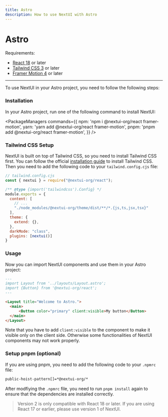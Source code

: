 ```yaml
---
title: Astro
description: How to use NextUI with Astro
---
```


# Astro

Requirements:

- [React 18](https://reactjs.org/) or later
- [Tailwind CSS 3](https://tailwindcss.com/docs/guides/astro) or later
- [Framer Motion 4](https://www.framer.com/motion/) or later

------

<CarbonAd />

To use NextUI in your Astro project, you need to follow the following steps:

<Steps>

### Installation

In your Astro project, run one of the following command to install NextUI:

<PackageManagers
  commands={{
    npm: 'npm i @nextui-org/react framer-motion',
    yarn: 'yarn add @nextui-org/react framer-motion',
    pnpm: 'pnpm add @nextui-org/react framer-motion',
  }}
/>


<Spacer y={4}/>

### Tailwind CSS Setup

NextUI is built on top of Tailwind CSS, so you need to install Tailwind CSS first. You can follow the official
[installation guide](https://tailwindcss.com/docs/guides/astro) to install Tailwind CSS. Then you need to add 
the following code to your `tailwind.config.cjs` file:


```js {8,13-14}
// tailwind.config.cjs
const { nextui } = require("@nextui-org/react");

/** @type {import('tailwindcss').Config} */
module.exports = {
  content: [
    // ...
    "./node_modules/@nextui-org/theme/dist/**/*.{js,ts,jsx,tsx}"
  ],
  theme: {
    extend: {},
  },
  darkMode: "class",
  plugins: [nextui()]
}
```

### Usage

Now you can import NextUI components and use them in your Astro project:

```markdown
---
import Layout from '../layouts/Layout.astro';
import {Button} from '@nextui-org/react';
---

<Layout title="Welcome to Astro.">
  <main>
      <Button color="primary" client:visible>My button</Button>
  </main>
</Layout>
```

Note that you have to add `client:visible` to the component to make it visible only on the client side. Otherwise
some functionalities of NextUI components may not work properly.


### Setup pnpm (optional)

If you are using pnpm, you need to add the following code to your `.npmrc` file:

```bash
public-hoist-pattern[]=*@nextui-org/*
```

After modfiying the `.npmrc` file, you need to run `pnpm install` again to ensure that the dependencies are installed correctly.

</Steps>

<Blockquote
 color="warning"
>
  Version 2 is only compatible with React 18 or later. If you are using React 17 or earlier, please use <Link href="https://v1.nextui.org/docs/getting-started" isExternal>version 1 of NextUI</Link>.
</Blockquote>
